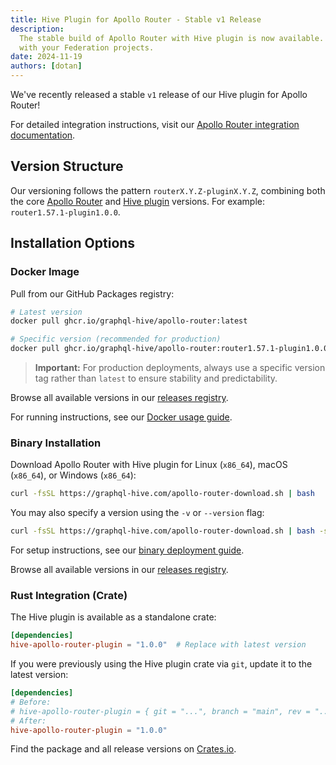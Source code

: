 ```yaml
---
title: Hive Plugin for Apollo Router - Stable v1 Release
description:
  The stable build of Apollo Router with Hive plugin is now available. Learn how to integrate it
  with your Federation projects.
date: 2024-11-19
authors: [dotan]
---
```


We've recently released a stable `v1` release of our Hive plugin for Apollo Router!

For detailed integration instructions, visit our
[Apollo Router integration documentation](/docs/other-integrations/apollo-router).

## Version Structure

Our versioning follows the pattern `routerX.Y.Z-pluginX.Y.Z`, combining both the core
[Apollo Router](https://crates.io/crates/apollo-router) and
[Hive plugin](https://crates.io/crates/hive-apollo-router-plugin) versions. For example:
`router1.57.1-plugin1.0.0`.

## Installation Options

### Docker Image

Pull from our GitHub Packages registry:

```bash
# Latest version
docker pull ghcr.io/graphql-hive/apollo-router:latest

# Specific version (recommended for production)
docker pull ghcr.io/graphql-hive/apollo-router:router1.57.1-plugin1.0.0
```

> **Important:** For production deployments, always use a specific version tag rather than `latest`
> to ensure stability and predictability.

Browse all available versions in our
[releases registry](https://github.com/graphql-hive/console/pkgs/container/apollo-router).

For running instructions, see our [Docker usage guide](/docs/other-integrations/apollo-router).

### Binary Installation

Download Apollo Router with Hive plugin for Linux (`x86_64`), macOS (`x86_64`), or Windows
(`x86_64`):

```bash
curl -fsSL https://graphql-hive.com/apollo-router-download.sh | bash
```

You may also specify a version using the `-v` or `--version` flag:

```bash
curl -fsSL https://graphql-hive.com/apollo-router-download.sh | bash -s -- --version router1.57.1-plugin1.0.0
```

For setup instructions, see our [binary deployment guide](/docs/other-integrations/apollo-router).

Browse all available versions in our
[releases registry](https://github.com/graphql-hive/console/pkgs/container/apollo-router).

### Rust Integration (Crate)

The Hive plugin is available as a standalone crate:

```toml
[dependencies]
hive-apollo-router-plugin = "1.0.0"  # Replace with latest version
```

If you were previously using the Hive plugin crate via `git`, update it to the latest version:

```toml
[dependencies]
# Before:
# hive-apollo-router-plugin = { git = "...", branch = "main", rev = "..." }
# After:
hive-apollo-router-plugin = "1.0.0"
```

Find the package and all release versions on
[Crates.io](https://crates.io/crates/hive-apollo-router-plugin).
